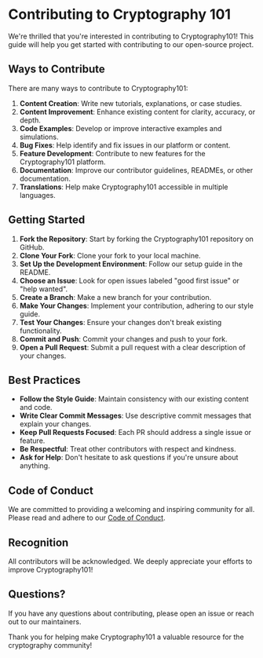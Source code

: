 # Contributing to Cryptography 101

We're thrilled that you're interested in contributing to Cryptography101! This guide will help you get started with contributing to our open-source project.

## Ways to Contribute

There are many ways to contribute to Cryptography101:

1. **Content Creation**: Write new tutorials, explanations, or case studies.
2. **Content Improvement**: Enhance existing content for clarity, accuracy, or depth.
3. **Code Examples**: Develop or improve interactive examples and simulations.
4. **Bug Fixes**: Help identify and fix issues in our platform or content.
5. **Feature Development**: Contribute to new features for the Cryptography101 platform.
6. **Documentation**: Improve our contributor guidelines, READMEs, or other documentation.
7. **Translations**: Help make Cryptography101 accessible in multiple languages.

## Getting Started

1. **Fork the Repository**: Start by forking the Cryptography101 repository on GitHub.
2. **Clone Your Fork**: Clone your fork to your local machine.
3. **Set Up the Development Environment**: Follow our setup guide in the README.
4. **Choose an Issue**: Look for open issues labeled "good first issue" or "help wanted".
5. **Create a Branch**: Make a new branch for your contribution.
6. **Make Your Changes**: Implement your contribution, adhering to our style guide.
7. **Test Your Changes**: Ensure your changes don't break existing functionality.
8. **Commit and Push**: Commit your changes and push to your fork.
9. **Open a Pull Request**: Submit a pull request with a clear description of your changes.

## Best Practices

- **Follow the Style Guide**: Maintain consistency with our existing content and code.
- **Write Clear Commit Messages**: Use descriptive commit messages that explain your changes.
- **Keep Pull Requests Focused**: Each PR should address a single issue or feature.
- **Be Respectful**: Treat other contributors with respect and kindness.
- **Ask for Help**: Don't hesitate to ask questions if you're unsure about anything.

## Code of Conduct

We are committed to providing a welcoming and inspiring community for all. Please read and adhere to our [Code of Conduct](CODE_OF_CONDUCT.md).

## Recognition

All contributors will be acknowledged. We deeply appreciate your efforts to improve Cryptography101!

## Questions?

If you have any questions about contributing, please open an issue or reach out to our maintainers.

Thank you for helping make Cryptography101 a valuable resource for the cryptography community!